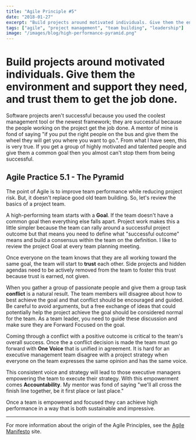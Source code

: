 ```yaml
---
title: "Agile Principle #5"
date: "2018-01-27"
excerpt: "Build projects around motivated individuals. Give them the environment and support they need, and trust them to get the job done."
tags: ["agile", "project management", "team building", "leadership"]
image: "/images/blog/high-performance-pyramid.png"
---
```


# Build projects around motivated individuals. Give them the environment and support they need, and trust them to get the job done.

Software projects aren't successful because you used the coolest management tool or the newest framework; they are successful because the people working on the project get the job done. A mentor of mine is fond of saying "if you put the right people on the bus and give them the wheel they will get you where you want to go.". From what I have seen, this is very true. If you get a group of highly motivated and talented people and give them a common goal then you almost can't stop them from being successful.

## Agile Practice 5.1 - The Pyramid

The point of Agile is to improve team performance while reducing project risk. But, it doesn't replace good old team building. So, let's review the basics of a project team.

A high-performing team starts with a **Goal**. If the team doesn't have a common goal then everything else falls apart. Project work makes this a little simpler because the team can rally around a successful project outcome but that means you need to define what "successful outcome" means and build a consensus within the team on the definition. I like to review the project Goal at every team planning meeting.

Once everyone on the team knows that they are all working toward the same goal, the team will start to **trust** each other. Side projects and hidden agendas need to be actively removed from the team to foster this trust because trust is earned, not given.

When you gather a group of passionate people and give them a group task **conflict** is a natural result. The team members will disagree about how to best achieve the goal and that conflict should be encouraged and guided. Be careful to avoid arguments, but a free exchange of ideas that could potentially help the project achieve the goal should be considered normal for the team. As a team leader, you need to guide these discussion and make sure they are Forward Focused on the goal.

Coming through a conflict with a positive outcome is critical to the team's overall success. Once the a conflict decision is made the team must go forward with **One Voice** that is unified in agreement. It is hard for an executive management team disagree with a project strategy when everyone on the team expresses the same opinion and has the same voice.

This consistent voice and strategy will lead to those executive managers empowering the team to execute their strategy. With this empowerment comes **Accountability**. My mentor was fond of saying "we'll all cross the finish line together, be it first place or last place."

Once a team is empowered and focused they can achieve high performance in a way that is both sustainable and impressive.

---

For more information about the origin of the Agile Principles, see the [Agile Manifesto](http://www.agilemanifesto.org/principles.html) site.
